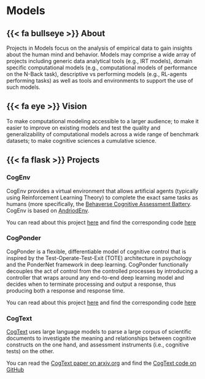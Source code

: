 # Models {.models}
## {{< fa bullseye >}} About

Projects in Models focus on the analysis of empirical data to gain insights about the human mind and behavior. Models may comprise a wide array of projects including generic data analytical tools (e.g., IRT models), domain specific computational models (e.g., computational models of performance on the N-Back task), descriptive vs performing models (e.g., RL-agents performing tasks) as well as tools and environments to support the use of such models.

## {{< fa eye >}} Vision {.models}
To make computational modeling accessible to a larger audience; to make it easier to improve on existing models and test the quality and generalizability of computational models across a wide range of benchmark datasets; to make cognitive sciences a cumulative science.

## {{< fa flask >}} Projects {.models}

### CogEnv
CogEnv provides a virtual environment that allows artificial agents (typically using Reinforcement Learning Theory) to complete the exact same tasks as humans (more specifically, the [Behaverse Cognitive Assessment Battery](behaverse.org/assessments). CogEnv is based on [AndriodEnv](https://arxiv.org/abs/2105.13231 ).

::: {.callout}

You can read about this project [here](https://2022.ccneuro.org/proceedings/0000205.pdf?pn=1198)
 and find the corresponding code [here](https://github.com/morteza/CogEnv) 

:::




### CogPonder
CogPonder is a flexible, differentiable model of cognitive control that is inspired by the Test-Operate-Test-Exit (TOTE) architecture in psychology and the PonderNet framework in deep learning. CogPonder functionally decouples the act of control from the controlled processes by introducing a controller that wraps around any end-to-end deep learning model and decides when to terminate processing and output a response, thus producing both a response and response time.


::: {.callout}

You can read about this project [here](https://2023.ccneuro.org/proceedings/0001148.pdf)
 and find the corresponding code [here](https://github.com/morteza/CogPonder) 

:::



### CogText
[CogText](https://github.com/morteza/CogText) uses large language models to parse a large corpus of scientific documents to investigate the meaning and relationships between cognitive constructs on the one hand, and assessment instruments (i.e., cognitive tests) on the other.


::: {.callout}

You can read the [CogText paper on arxiv.org](https://arxiv.org/abs/2203.11016 )
 and find the [CogText code on GitHub](https://github.com/morteza/CogText ) 

:::


